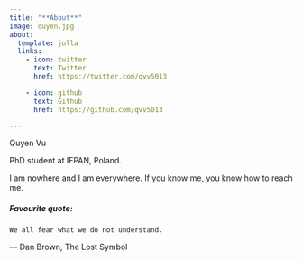 ```yaml
---
title: "**About**"
image: quyen.jpg
about:
  template: jolla
  links:
    - icon: twitter
      text: Twitter
      href: https://twitter.com/qvv5013

    - icon: github
      text: Github
      href: https://github.com/qvv5013

---
```


Quyen Vu 

PhD student at IFPAN, Poland.

I am nowhere and I am everywhere. If you know me, you know how to reach me.

##### Favourite quote:
```We all fear what we do not understand.```

― Dan Brown, The Lost Symbol